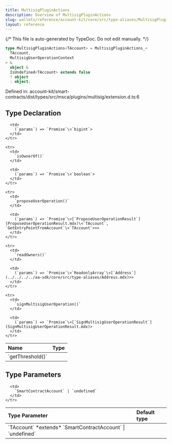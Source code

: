 ```yaml
---
title: MultisigPluginActions
description: Overview of MultisigPluginActions
slug: wallets/reference/account-kit/core/src/type-aliases/MultisigPluginActions
layout: reference
---
```


{/* This file is auto-generated by TypeDoc. Do not edit manually. */}

```ts
type MultisigPluginActions<TAccount> = MultisigPluginActions_<
  TAccount,
  MultisigUserOperationContext
> &
  object &
  IsUndefined<TAccount> extends false
  ? object
  : object;
```

Defined in: account-kit/smart-contracts/dist/types/src/msca/plugins/multisig/extension.d.ts:6

## Type Declaration

<table>
  <thead>
    <tr>
      <th align="left">Name</th>
      <th align="left">Type</th>
    </tr>
  </thead>

  <tbody>
    <tr>
      <td>
        `getThreshold()`
      </td>

      <td>
        (`params`) => `Promise`\<`bigint`>
      </td>
    </tr>

    <tr>
      <td>
        `isOwnerOf()`
      </td>

      <td>
        (`params`) => `Promise`\<`boolean`>
      </td>
    </tr>

    <tr>
      <td>
        `proposeUserOperation()`
      </td>

      <td>
        (`params`) => `Promise`\<[`ProposeUserOperationResult`](ProposeUserOperationResult.mdx)\<`TAccount`, `GetEntryPointFromAccount`\<`TAccount`>>>
      </td>
    </tr>

    <tr>
      <td>
        `readOwners()`
      </td>

      <td>
        (`params`) => `Promise`\<`ReadonlyArray`\<[`Address`](../../../../aa-sdk/core/src/type-aliases/Address.mdx)>>
      </td>
    </tr>

    <tr>
      <td>
        `signMultisigUserOperation()`
      </td>

      <td>
        (`params`) => `Promise`\<[`SignMultisigUserOperationResult`](SignMultisigUserOperationResult.mdx)>
      </td>
    </tr>

  </tbody>
</table>

## Type Parameters

<table>
  <thead>
    <tr>
      <th align="left">Type Parameter</th>
      <th align="left">Default type</th>
    </tr>
  </thead>

  <tbody>
    <tr>
      <td>
        `TAccount` *extends* `SmartContractAccount` | `undefined`
      </td>

      <td>
        `SmartContractAccount` | `undefined`
      </td>
    </tr>

  </tbody>
</table>

